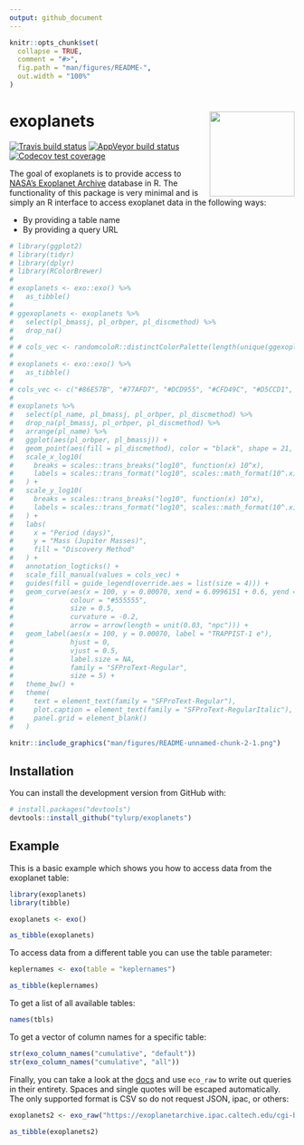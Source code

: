 ```yaml
---
output: github_document
---
```


<!-- README.md is generated from README.Rmd. Please edit that file -->

```r
knitr::opts_chunk$set(
  collapse = TRUE,
  comment = "#>",
  fig.path = "man/figures/README-",
  out.width = "100%"
)
```
# exoplanets <img src="man/figures/logo.png" align="right" height=150/>

<!-- badges: start -->
[![Travis build status](https://travis-ci.org/tyluRp/exoplanets.svg?branch=master)](https://travis-ci.org/tyluRp/exoplanets)
[![AppVeyor build status](https://ci.appveyor.com/api/projects/status/github/tyluRp/exoplanets?branch=master&svg=true)](https://ci.appveyor.com/project/tyluRp/exoplanets)
[![Codecov test coverage](https://codecov.io/gh/tyluRp/exoplanets/branch/master/graph/badge.svg)](https://codecov.io/gh/tyluRp/exoplanets?branch=master)
<!-- badges: end -->

The goal of exoplanets is to provide access to [NASA's Exoplanet Archive](https://exoplanetarchive.ipac.caltech.edu/index.html) database in R. The functionality of this package is very minimal and is simply an R interface to access exoplanet data in the following ways:

* By providing a table name
* By providing a query URL

```r
# library(ggplot2)
# library(tidyr)
# library(dplyr)
# library(RColorBrewer)
# 
# exoplanets <- exo::exo() %>% 
#   as_tibble()
# 
# ggexoplanets <- exoplanets %>% 
#   select(pl_bmassj, pl_orbper, pl_discmethod) %>% 
#   drop_na() 
# 
# # cols_vec <- randomcoloR::distinctColorPalette(length(unique(ggexoplanets$pl_discmethod)))
# 
# exoplanets <- exo::exo() %>% 
#   as_tibble()
# 
# cols_vec <- c("#86E57B", "#77AFD7", "#DCD955", "#CFD49C", "#D5CCD1", "#84DECA", "#E15AB9", "#D4816C", "#BA91D1", "#A152DF")
# 
# exoplanets %>% 
#   select(pl_name, pl_bmassj, pl_orbper, pl_discmethod) %>% 
#   drop_na(pl_bmassj, pl_orbper, pl_discmethod) %>% 
#   arrange(pl_name) %>% 
#   ggplot(aes(pl_orbper, pl_bmassj)) +
#   geom_point(aes(fill = pl_discmethod), color = "black", shape = 21, size = 2) +
#   scale_x_log10(
#     breaks = scales::trans_breaks("log10", function(x) 10^x),
#     labels = scales::trans_format("log10", scales::math_format(10^.x))
#   ) +
#   scale_y_log10(
#     breaks = scales::trans_breaks("log10", function(x) 10^x),
#     labels = scales::trans_format("log10", scales::math_format(10^.x))
#   ) +
#   labs(
#     x = "Period (days)",
#     y = "Mass (Jupiter Masses)",
#     fill = "Discovery Method"
#   ) +
#   annotation_logticks() +
#   scale_fill_manual(values = cols_vec) +
#   guides(fill = guide_legend(override.aes = list(size = 4))) +
#   geom_curve(aes(x = 100, y = 0.00070, xend = 6.0996151 + 0.6, yend = 0.00194 - 0.0002), 
#              colour = "#555555", 
#              size = 0.5, 
#              curvature = -0.2,
#              arrow = arrow(length = unit(0.03, "npc"))) + 
#   geom_label(aes(x = 100, y = 0.00070, label = "TRAPPIST-1 e"), 
#              hjust = 0, 
#              vjust = 0.5, 
#              label.size = NA, 
#              family = "SFProText-Regular", 
#              size = 5) +
#   theme_bw() +
#   theme(
#     text = element_text(family = "SFProText-Regular"),
#     plot.caption = element_text(family = "SFProText-RegularItalic"),
#     panel.grid = element_blank()
#   )

knitr::include_graphics("man/figures/README-unnamed-chunk-2-1.png")
```


## Installation

You can install the development version from GitHub with:

``` r
# install.packages("devtools")
devtools::install_github("tylurp/exoplanets")
```

## Example

This is a basic example which shows you how to access data from the exoplanet table:

```r
library(exoplanets)
library(tibble)

exoplanets <- exo()

as_tibble(exoplanets)
```

To access data from a different table you can use the table parameter:

```r
keplernames <- exo(table = "keplernames")

as_tibble(keplernames)
```

To get a list of all available tables:

```r
names(tbls) 
```

To get a vector of column names for a specific table:

```r
str(exo_column_names("cumulative", "default"))
str(exo_column_names("cumulative", "all"))
```


Finally, you can take a look at the [docs](https://exoplanetarchive.ipac.caltech.edu/docs/program_interfaces.html) and use `eco_raw` to write out queries in their entirety. Spaces and single quotes will be escaped automatically. The only supported format is CSV so do not request JSON, ipac, or others:

```r
exoplanets2 <- exo_raw("https://exoplanetarchive.ipac.caltech.edu/cgi-bin/nstedAPI/nph-nstedAPI?table=exoplanets")

as_tibble(exoplanets2)
```
